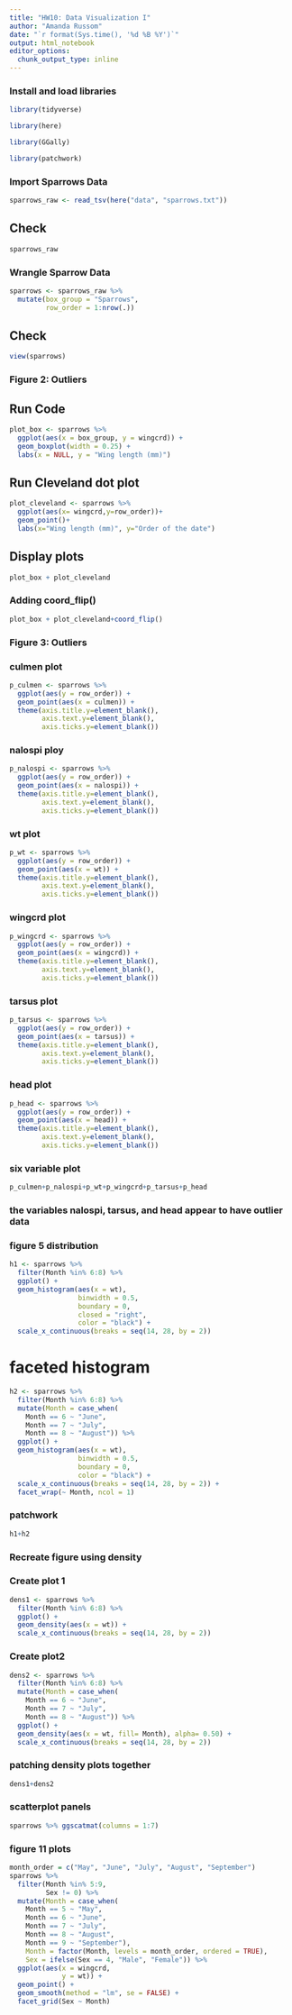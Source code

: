 ```yaml
---
title: "HW10: Data Visualization I"
author: "Amanda Russom"
date: "`r format(Sys.time(), '%d %B %Y')`"
output: html_notebook
editor_options:
  chunk_output_type: inline
---
```


### Install and load libraries

```r
library(tidyverse)
```

```r
library(here)
```

```r
library(GGally)
```

```r
library(patchwork)
```

### Import Sparrows Data

```r
sparrows_raw <- read_tsv(here("data", "sparrows.txt"))
```

## Check
```r
sparrows_raw
```

### Wrangle Sparrow Data

```r
sparrows <- sparrows_raw %>%
  mutate(box_group = "Sparrows",
         row_order = 1:nrow(.))
```

## Check
```r
view(sparrows)
```

### Figure 2: Outliers

## Run Code
```r
plot_box <- sparrows %>%
  ggplot(aes(x = box_group, y = wingcrd)) +
  geom_boxplot(width = 0.25) +
  labs(x = NULL, y = "Wing length (mm)")
```
## Run Cleveland dot plot

```r
plot_cleveland <- sparrows %>%
  ggplot(aes(x= wingcrd,y=row_order))+
  geom_point()+
  labs(x="Wing length (mm)", y="Order of the date")
```

## Display plots
```r
plot_box + plot_cleveland
```
### Adding coord_flip()
```r
plot_box + plot_cleveland+coord_flip()
```
### Figure 3: Outliers

### culmen plot 
```r
p_culmen <- sparrows %>% 
  ggplot(aes(y = row_order)) +
  geom_point(aes(x = culmen)) +
  theme(axis.title.y=element_blank(),
        axis.text.y=element_blank(),
        axis.ticks.y=element_blank())
```
 
### nalospi ploy
```r
p_nalospi <- sparrows %>% 
  ggplot(aes(y = row_order)) +
  geom_point(aes(x = nalospi)) +
  theme(axis.title.y=element_blank(),
        axis.text.y=element_blank(),
        axis.ticks.y=element_blank())
```
### wt plot
```r
p_wt <- sparrows %>% 
  ggplot(aes(y = row_order)) +
  geom_point(aes(x = wt)) +
  theme(axis.title.y=element_blank(),
        axis.text.y=element_blank(),
        axis.ticks.y=element_blank())
```
### wingcrd plot
```r
p_wingcrd <- sparrows %>% 
  ggplot(aes(y = row_order)) +
  geom_point(aes(x = wingcrd)) +
  theme(axis.title.y=element_blank(),
        axis.text.y=element_blank(),
        axis.ticks.y=element_blank())
```
### tarsus plot
```r
p_tarsus <- sparrows %>% 
  ggplot(aes(y = row_order)) +
  geom_point(aes(x = tarsus)) +
  theme(axis.title.y=element_blank(),
        axis.text.y=element_blank(),
        axis.ticks.y=element_blank())
```
### head plot
```r
p_head <- sparrows %>% 
  ggplot(aes(y = row_order)) +
  geom_point(aes(x = head)) +
  theme(axis.title.y=element_blank(),
        axis.text.y=element_blank(),
        axis.ticks.y=element_blank())

```
### six variable plot

```r
p_culmen+p_nalospi+p_wt+p_wingcrd+p_tarsus+p_head
```

### the variables nalospi, tarsus, and head appear to have outlier data

### figure 5 distribution
```r
h1 <- sparrows %>%
  filter(Month %in% 6:8) %>% 
  ggplot() +
  geom_histogram(aes(x = wt),
                 binwidth = 0.5,
                 boundary = 0,
                 closed = "right",
                 color = "black") +
  scale_x_continuous(breaks = seq(14, 28, by = 2))
```

# faceted histogram
```r
h2 <- sparrows %>%
  filter(Month %in% 6:8) %>% 
  mutate(Month = case_when(
    Month == 6 ~ "June",
    Month == 7 ~ "July",
    Month == 8 ~ "August")) %>% 
  ggplot() +
  geom_histogram(aes(x = wt),
                 binwidth = 0.5,
                 boundary = 0,
                 color = "black") +
  scale_x_continuous(breaks = seq(14, 28, by = 2)) +
  facet_wrap(~ Month, ncol = 1)
```
### patchwork
```r
h1+h2
```
### Recreate figure using density
### Create plot 1
```r
dens1 <- sparrows %>%
  filter(Month %in% 6:8) %>% 
  ggplot() +
  geom_density(aes(x = wt)) +
  scale_x_continuous(breaks = seq(14, 28, by = 2))
```
### Create plot2
```r
dens2 <- sparrows %>%
  filter(Month %in% 6:8) %>% 
  mutate(Month = case_when(
    Month == 6 ~ "June",
    Month == 7 ~ "July",
    Month == 8 ~ "August")) %>% 
  ggplot() +
  geom_density(aes(x = wt, fill= Month), alpha= 0.50) +
  scale_x_continuous(breaks = seq(14, 28, by = 2))
```

### patching density plots together
```r
dens1+dens2
```
### scatterplot panels

```r
sparrows %>% ggscatmat(columns = 1:7)
```

### figure 11 plots
```r
month_order = c("May", "June", "July", "August", "September")
sparrows %>% 
  filter(Month %in% 5:9,
         Sex != 0) %>% 
  mutate(Month = case_when(
    Month == 5 ~ "May",
    Month == 6 ~ "June",
    Month == 7 ~ "July",
    Month == 8 ~ "August",
    Month == 9 ~ "September"),
    Month = factor(Month, levels = month_order, ordered = TRUE),
    Sex = ifelse(Sex == 4, "Male", "Female")) %>% 
  ggplot(aes(x = wingcrd,
             y = wt)) +
  geom_point() +
  geom_smooth(method = "lm", se = FALSE) +
  facet_grid(Sex ~ Month)
```


